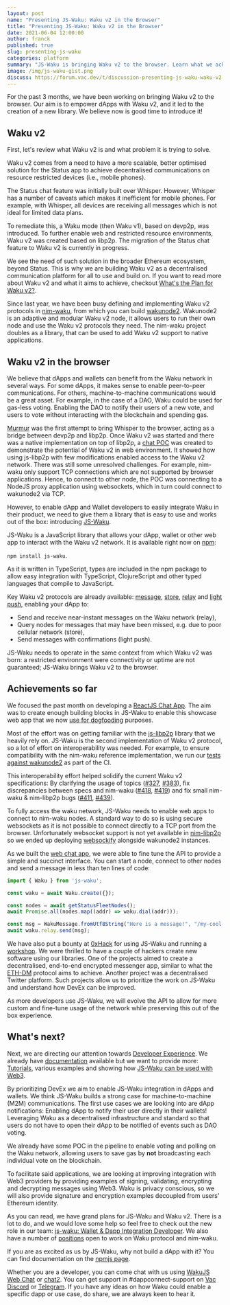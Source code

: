 ```yaml
---
layout: post
name: "Presenting JS-Waku: Waku v2 in the Browser"
title: "Presenting JS-Waku: Waku v2 in the Browser"
date: 2021-06-04 12:00:00
author: franck
published: true
slug: presenting-js-waku
categories: platform
summary: "JS-Waku is bringing Waku v2 to the browser. Learn what we achieved so far and what is next in our pipeline!"
image: /img/js-waku-gist.png
discuss: https://forum.vac.dev/t/discussion-presenting-js-waku-waku-v2-in-the-browser/81 
---
```



<DocMetadata />

For the past 3 months, we have been working on bringing Waku v2 to the browser.
Our aim is to empower dApps with Waku v2, and it led to the creation of a new library.
We believe now is good time to introduce it!

## Waku v2

First, let's review what Waku v2 is and what problem it is trying to solve.

Waku v2 comes from a need to have a more scalable, better optimised solution for the Status app to achieve decentralised
communications on resource restricted devices (i.e., mobile phones).

The Status chat feature was initially built over Whisper.
However, Whisper has a number of caveats which makes it inefficient for mobile phones.
For example, with Whisper, all devices are receiving all messages which is not ideal for limited data plans.

To remediate this, a Waku mode (then Waku v1), based on devp2p, was introduced.
To further enable web and restricted resource environments, Waku v2 was created based on libp2p.
The migration of the Status chat feature to Waku v2 is currently in progress.

We see the need of such solution in the broader Ethereum ecosystem, beyond Status.
This is why we are building Waku v2 as a decentralised communication platform for all to use and build on.
If you want to read more about Waku v2 and what it aims to achieve,
checkout [What's the Plan for Waku v2?](/waku-v2-plan).

Since last year, we have been busy defining and implementing Waku v2 protocols in [nim-waku](https://github.com/status-im/nim-waku),
from which you can build [wakunode2](https://github.com/status-im/nim-waku#wakunode).
Wakunode2 is an adaptive and modular Waku v2 node,
it allows users to run their own node and use the Waku v2 protocols they need.
The nim-waku project doubles as a library, that can be used to add Waku v2 support to native applications.

## Waku v2 in the browser

We believe that dApps and wallets can benefit from the Waku network in several ways.
For some dApps, it makes sense to enable peer-to-peer communications.
For others, machine-to-machine communications would be a great asset.
For example, in the case of a DAO,
Waku could be used for gas-less voting.
Enabling the DAO to notify their users of a new vote,
and users to vote without interacting with the blockchain and spending gas.

[Murmur](https://github.com/status-im/murmur) was the first attempt to bring Whisper to the browser,
acting as a bridge between devp2p and libp2p.
Once Waku v2 was started and there was a native implementation on top of libp2p,
a [chat POC](https://github.com/vacp2p/waku-web-chat) was created to demonstrate the potential of Waku v2
in web environment.
It showed how using js-libp2p with few modifications enabled access to the Waku v2 network.
There was still some unresolved challenges.
For example, nim-waku only support TCP connections which are not supported by browser applications.
Hence, to connect to other node, the POC was connecting to a NodeJS proxy application using websockets,
which in turn could connect to wakunode2 via TCP. 

However, to enable dApp and Wallet developers to easily integrate Waku in their product,
we need to give them a library that is easy to use and works out of the box:
introducing [JS-Waku](https://github.com/status-im/js-waku).

JS-Waku is a JavaScript library that allows your dApp, wallet or other web app to interact with the Waku v2 network.
It is available right now on [npm](https://www.npmjs.com/package/js-waku):

`npm install js-waku`.

As it is written in TypeScript, types are included in the npm package to allow easy integration with TypeScript, ClojureScript and other typed languages that compile to JavaScript.

Key Waku v2 protocols are already available:
[message](https://rfc.vac.dev/spec/14/), [store](https://rfc.vac.dev/spec/13/), [relay](https://rfc.vac.dev/spec/11/) and [light push](https://rfc.vac.dev/spec/19/),
enabling your dApp to:

- Send and receive near-instant messages on the Waku network (relay),
- Query nodes for messages that may have been missed, e.g. due to poor cellular network (store),
- Send messages with confirmations (light push).

JS-Waku needs to operate in the same context from which Waku v2 was born:
a restricted environment were connectivity or uptime are not guaranteed;
JS-Waku brings Waku v2 to the browser.

## Achievements so far

We focused the past month on developing a [ReactJS Chat App](https://status-im.github.io/js-waku/).
The aim was to create enough building blocks in JS-Waku to enable this showcase web app that
we now [use for dogfooding](https://github.com/status-im/nim-waku/issues/399) purposes.

Most of the effort was on getting familiar with the [js-libp2p](https://github.com/libp2p/js-libp2p) library
that we heavily rely on.
JS-Waku is the second implementation of Waku v2 protocol,
so a lot of effort on interoperability was needed.
For example, to ensure compatibility with the nim-waku reference implementation,
we run our [tests against wakunode2](https://github.com/status-im/js-waku/blob/90c90dea11dfd1277f530cf5d683fb92992fe141/src/lib/waku_relay/index.spec.ts#L137) as part of the CI.

This interoperability effort helped solidify the current Waku v2 specifications:
By clarifying the usage of topics
([#327](https://github.com/vacp2p/rfc/issues/327), [#383](https://github.com/vacp2p/rfc/pull/383)),
fix discrepancies between specs and nim-waku
([#418](https://github.com/status-im/nim-waku/issues/418), [#419](https://github.com/status-im/nim-waku/issues/419))
and fix small nim-waku & nim-libp2p bugs
([#411](https://github.com/status-im/nim-waku/issues/411), [#439](https://github.com/status-im/nim-waku/issues/439)).

To fully access the waku network, JS-Waku needs to enable web apps to connect to nim-waku nodes.
A standard way to do so is using secure websockets as it is not possible to connect directly to a TCP port from the browser.
Unfortunately websocket support is not yet available in [nim-libp2p](https://github.com/status-im/nim-libp2p/issues/407) so 
we ended up deploying [websockify](https://github.com/novnc/websockify) alongside wakunode2 instances.

As we built the [web chat app](https://github.com/status-im/js-waku/tree/main/examples/web-chat),
we were able to fine tune the API to provide a simple and succinct interface.
You can start a node, connect to other nodes and send a message in less than ten lines of code:

```javascript
import { Waku } from 'js-waku';

const waku = await Waku.create({});

const nodes = await getStatusFleetNodes();
await Promise.all(nodes.map((addr) => waku.dial(addr)));

const msg = WakuMessage.fromUtf8String("Here is a message!", "/my-cool-app/1/my-use-case/proto")
await waku.relay.send(msg);
```

We have also put a bounty at [0xHack](https://0xhack.dev/) for using JS-Waku
and running a [workshop](https://www.youtube.com/watch?v=l77j0VX75QE).
We were thrilled to have a couple of hackers create new software using our libraries.
One of the projects aimed to create a decentralised, end-to-end encrypted messenger app,
similar to what the [ETH-DM](https://rfc.vac.dev/spec/20/) protocol aims to achieve.
Another project was a decentralised Twitter platform.
Such projects allow us to prioritize the work on JS-Waku and understand how DevEx can be improved.

As more developers use JS-Waku, we will evolve the API to allow for more custom and fine-tune usage of the network
while preserving this out of the box experience.

## What's next?

Next, we are directing our attention towards [Developer Experience](https://github.com/status-im/js-waku/issues/68).
We already have [documentation](https://www.npmjs.com/package/js-waku) available but we want to provide more:
[Tutorials](https://github.com/status-im/js-waku/issues/56), various examples
and showing how [JS-Waku can be used with Web3](https://github.com/status-im/js-waku/issues/72).

By prioritizing DevEx we aim to enable JS-Waku integration in dApps and wallets.
We think JS-Waku builds a strong case for machine-to-machine (M2M) communications.
The first use cases we are looking into are dApp notifications:
Enabling dApp to notify their user directly in their wallets!
Leveraging Waku as a decentralised infrastructure and standard so that users do not have to open their dApp to be notified
of events such as DAO voting.

We already have some POC in the pipeline to enable voting and polling on the Waku network,
allowing users to save gas by **not** broadcasting each individual vote on the blockchain.

To facilitate said applications, we are looking at improving integration with Web3 providers by providing examples
of signing, validating, encrypting and decrypting messages using Web3.
Waku is privacy conscious, so we will also provide signature and encryption examples decoupled from users' Ethereum identity.

As you can read, we have grand plans for JS-Waku and Waku v2.
There is a lot to do, and we would love some help so feel free to
check out the new role in our team:
[js-waku: Wallet & Dapp Integration Developer](https://status.im/our_team/jobs.html?gh_jid=3157894).
We also have a number of [positions](https://status.im/our_team/jobs.html) open to work on Waku protocol and nim-waku.

If you are as excited as us by JS-Waku, why not build a dApp with it?
You can find documentation on the [npmjs page](https://www.npmjs.com/package/js-waku).

Whether you are a developer, you can come chat with us using [WakuJS Web Chat](https://status-im.github.io/js-waku/)
or [chat2](https://github.com/status-im/nim-waku/blob/master/docs/tutorial/chat2.md).
You can get support in #dappconnect-support on [Vac Discord](https://discord.gg/j5pGbn7MHZ) or [Telegram](https://t.me/dappconnectsupport).
If you have any ideas on how Waku could enable a specific dapp or use case, do share, we are always keen to hear it.
